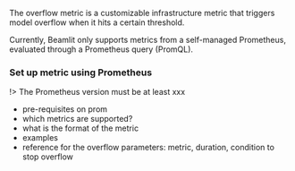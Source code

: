 The overflow metric is a customizable infrastructure metric that triggers model overflow when it hits a certain threshold.

Currently, Beamlit only supports metrics from a self-managed Prometheus, evaluated through a Prometheus query (PromQL). 

### Set up metric using Prometheus

!> The Prometheus version must be at least xxx

- pre-requisites on prom
- which metrics are supported?
- what is the format of the metric
- examples
- reference for the overflow parameters: metric, duration, condition to stop overflow